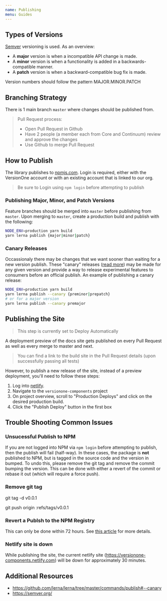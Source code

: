 ```yaml
---
name: Publishing
menu: Guides
---
```


## Types of Versions

[Semver](https://semver.org/) versioning is used. As an overview:

- A **major** version is when a incompatible API change is made.
- A **minor** version is when a functionality is added in a backwards-compatible manner.
- A **patch** version is when a backward-compatible bug fix is made.

Version numbers should follow the pattern MAJOR.MINOR.PATCH

## Branching Strategy

There is 1 main branch `master` where changes should be published from.

> Pull Request process:
>
> - Open Pull Request in Github
> - Have 2 people (a member each from Core and Continuum) review and approve the changes
> - Use Github to merge Pull Request

## How to Publish

The library publishes to [npmjs.com](https://www.npmjs.com/package/@versionone/components). Login is required, either with the VersionOne account or with an existing account that is linked to our org.

> Be sure to Login using `npm login` before attempting to publish

### Publishing Major, Minor, and Patch Versions

Feature branches should be merged into `master` before publishing from `master`. Upon merging to `master`, create a production build and publish with the following:

```bash
NODE_ENV=production yarn build
yarn lerna publish {major|minor|patch}
```

### Canary Releases

Occassionaly there may be changes that we want sooner than waiting for a new version publish. These "canary" releases ([read more](https://github.com/lerna/lerna/tree/master/commands/publish#--canary)) may be made for any given version and provide a way to release experimental features to consumers before an official publish. An example of publishing a canary release:

```bash
NODE_ENV=production yarn build
yarn lerna publish --canary {preminor|prepatch}
# or for a major version
yarn lerna publish --canary premajor
```

## Publishing the Site

> This step is currently set to Deploy Automatically

A deployment preview of the docs site gets published on every Pull Request as well as every merge to master and next.

> You can find a link to the build site in the Pull Request details (upon successfully passing all tests)

However, to publish a new release of the site, instead of a preview deployment, you'll need to follow these steps:

1. Log into [netlify](https://www.netlify.com/).
2. Navigate to the `versionone-components` project
3. On project overview, scroll to "Production Deploys" and click on the desired production build.
4. Click the "Publish Deploy" button in the first box

## Trouble Shooting Common Issues

### Unsucessful Publish to NPM

If you are not logged into NPM via `npm login` before attempting to publish, then the publish will fail (half-way). In these cases, the package is **not** published to NPM, but is tagged in the source code and the version in bumped. To undo this, please remove the git tag and remove the commit bumping the version. This can be done with either a revert of the commit or rebase it out (which will require a force push).

### Remove git tag

git tag -d v0.0.1

git push origin :refs/tags/v0.0.1

### Revert a Publsh to the NPM Registry

This can only be done within 72 hours. See [this article](https://docs.npmjs.com/unpublishing-packages-from-the-registry) for more details.

### Netlify site is down

While publishing the site, the current netlify site (https://versionone-components.netlify.com) will be down for approximately 30 minutes.

## Additional Resources

- https://github.com/lerna/lerna/tree/master/commands/publish#--canary
- https://semver.org/
